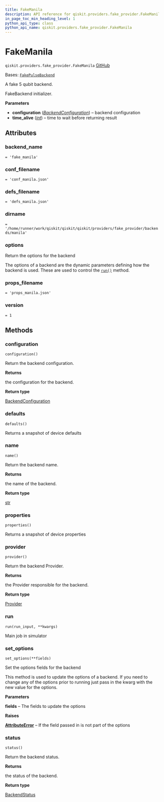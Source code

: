 ```yaml
---
title: FakeManila
description: API reference for qiskit.providers.fake_provider.FakeManila
in_page_toc_min_heading_level: 1
python_api_type: class
python_api_name: qiskit.providers.fake_provider.FakeManila
---
```


# FakeManila

<span id="qiskit.providers.fake_provider.FakeManila" />

`qiskit.providers.fake_provider.FakeManila` [GitHub](https://github.com/qiskit/qiskit/tree/stable/0.45/qiskit/providers/fake_provider/backends/manila/fake_manila.py "view source code")

Bases: [`FakePulseBackend`](providers_fake_provider#qiskit.providers.fake_provider.FakePulseBackend "qiskit.providers.fake_provider.fake_pulse_backend.FakePulseBackend")

A fake 5 qubit backend.

FakeBackend initializer.

**Parameters**

*   **configuration** ([*BackendConfiguration*](qiskit.providers.models.BackendConfiguration "qiskit.providers.models.BackendConfiguration")) – backend configuration
*   **time\_alive** ([*int*](https://docs.python.org/3/library/functions.html#int "(in Python v3.12)")) – time to wait before returning result

## Attributes

<span id="qiskit.providers.fake_provider.FakeManila.backend_name" />

### backend\_name

`= 'fake_manila'`

<span id="qiskit.providers.fake_provider.FakeManila.conf_filename" />

### conf\_filename

`= 'conf_manila.json'`

<span id="qiskit.providers.fake_provider.FakeManila.defs_filename" />

### defs\_filename

`= 'defs_manila.json'`

<span id="qiskit.providers.fake_provider.FakeManila.dirname" />

### dirname

`= '/home/runner/work/qiskit/qiskit/qiskit/providers/fake_provider/backends/manila'`

<span id="qiskit.providers.fake_provider.FakeManila.options" />

### options

Return the options for the backend

The options of a backend are the dynamic parameters defining how the backend is used. These are used to control the [`run()`](#qiskit.providers.fake_provider.FakeManila.run "qiskit.providers.fake_provider.FakeManila.run") method.

<span id="qiskit.providers.fake_provider.FakeManila.props_filename" />

### props\_filename

`= 'props_manila.json'`

<span id="qiskit.providers.fake_provider.FakeManila.version" />

### version

`= 1`

## Methods

### configuration

<span id="qiskit.providers.fake_provider.FakeManila.configuration" />

`configuration()`

Return the backend configuration.

**Returns**

the configuration for the backend.

**Return type**

[BackendConfiguration](qiskit.providers.models.BackendConfiguration "qiskit.providers.models.BackendConfiguration")

### defaults

<span id="qiskit.providers.fake_provider.FakeManila.defaults" />

`defaults()`

Returns a snapshot of device defaults

### name

<span id="qiskit.providers.fake_provider.FakeManila.name" />

`name()`

Return the backend name.

**Returns**

the name of the backend.

**Return type**

[str](https://docs.python.org/3/library/stdtypes.html#str "(in Python v3.12)")

### properties

<span id="qiskit.providers.fake_provider.FakeManila.properties" />

`properties()`

Returns a snapshot of device properties

### provider

<span id="qiskit.providers.fake_provider.FakeManila.provider" />

`provider()`

Return the backend Provider.

**Returns**

the Provider responsible for the backend.

**Return type**

[Provider](qiskit.providers.Provider "qiskit.providers.Provider")

### run

<span id="qiskit.providers.fake_provider.FakeManila.run" />

`run(run_input, **kwargs)`

Main job in simulator

### set\_options

<span id="qiskit.providers.fake_provider.FakeManila.set_options" />

`set_options(**fields)`

Set the options fields for the backend

This method is used to update the options of a backend. If you need to change any of the options prior to running just pass in the kwarg with the new value for the options.

**Parameters**

**fields** – The fields to update the options

**Raises**

[**AttributeError**](https://docs.python.org/3/library/exceptions.html#AttributeError "(in Python v3.12)") – If the field passed in is not part of the options

### status

<span id="qiskit.providers.fake_provider.FakeManila.status" />

`status()`

Return the backend status.

**Returns**

the status of the backend.

**Return type**

[BackendStatus](qiskit.providers.models.BackendStatus "qiskit.providers.models.BackendStatus")

